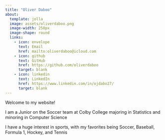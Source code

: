 ```yaml
---
title: "Oliver Daboo"
about:
  template: jolla
  image: assets/oliverdaboo.png
  image-width: 250px
  image-shape: round
  links:
    - icon: envelope
      text: Email
      href: mailto:oliverdaboo@icloud.com
    - icon: github
      text: GitHub
      href: https://github.com/oliverdaboo
      target: blank
    - icon: linkedin
      text: LinkedIn
      href: https://www.linkedin.com/in/ojdabo27/
      target: blank
---
```


Welcome to my website!

I am a Junior on the Soccer team at Colby College majoring in Statistics and minoring in Computer Science

I have a huge interest in sports, with my favorites being Soccer, Baseball, Formula 1, Hockey, and Tennis
